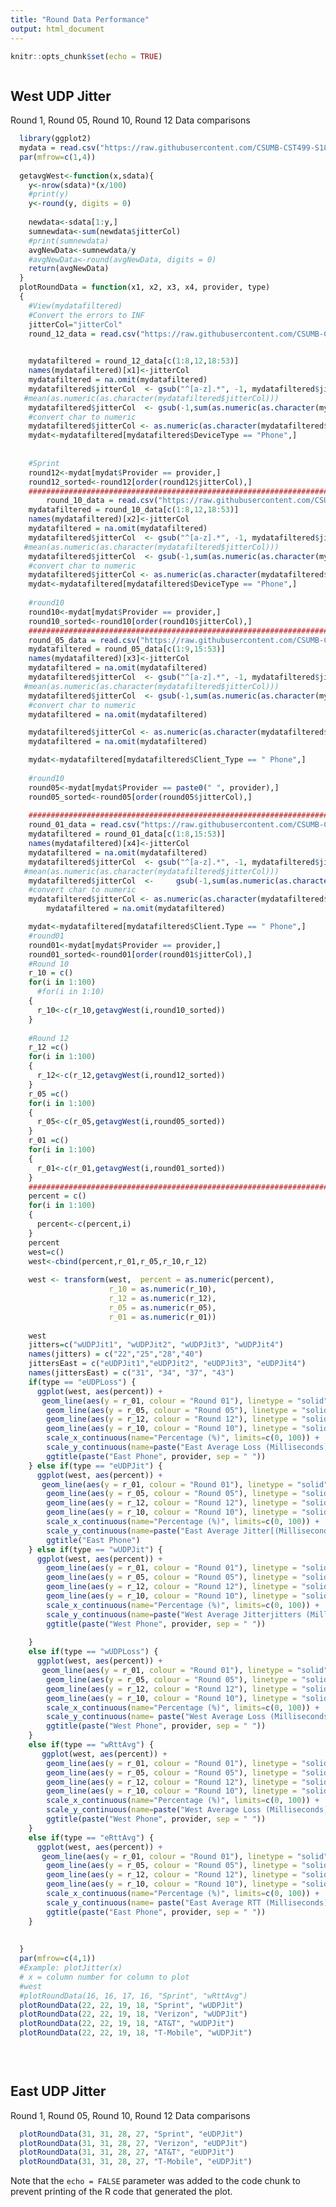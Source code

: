 ```yaml
---
title: "Round Data Performance"
output: html_document
---
```


```r
knitr::opts_chunk$set(echo = TRUE)
```


```r

```

## West UDP Jitter

Round 1, Round 05, Round 10, Round 12 Data comparisons

```r
  library(ggplot2)
  mydata = read.csv("https://raw.githubusercontent.com/CSUMB-CST499-S18/udp-mobile-analysis/master/Cumulative_Round10_Results_Final.csv")
  par(mfrow=c(1,4))
  
  getavgWest<-function(x,sdata){
    y<-nrow(sdata)*(x/100)
    #print(y)
    y<-round(y, digits = 0)
    
    newdata<-sdata[1:y,]
    sumnewdata<-sum(newdata$jitterCol)
    #print(sumnewdata)
    avgNewData<-sumnewdata/y
    #avgNewData<-round(avgNewData, digits = 0)
    return(avgNewData)
  }
  plotRoundData = function(x1, x2, x3, x4, provider, type)
  {
    #View(mydatafiltered)
    #Convert the errors to INF
    jitterCol="jitterCol"
    round_12_data = read.csv("https://raw.githubusercontent.com/CSUMB-CST499-S18/udp-mobile-analysis/tcpAndUdpComparison/Round12/Cumulative_Round12_Results_Final.csv", na.strings = c("NA", "N/A"))

    
    mydatafiltered = round_12_data[c(1:8,12,18:53)]
    names(mydatafiltered)[x1]<-jitterCol
    mydatafiltered = na.omit(mydatafiltered)
    mydatafiltered$jitterCol  <- gsub("^[a-z].*", -1, mydatafiltered$jitterCol)
   #mean(as.numeric(as.character(mydatafiltered$jitterCol)))
    mydatafiltered$jitterCol  <- gsub(-1,sum(as.numeric(as.character(mydatafiltered$jitterCol[mydatafiltered$jitterCol > 0])))/ length(as.numeric(as.character(mydatafiltered$jitterCol[mydatafiltered$jitterCol > 0]))), mydatafiltered$jitterCol)
    #convert char to numeric 
    mydatafiltered$jitterCol <- as.numeric(as.character(mydatafiltered$jitterCol))
    mydat<-mydatafiltered[mydatafiltered$DeviceType == "Phone",]
  
    
    #Sprint
    round12<-mydat[mydat$Provider == provider,]
    round12_sorted<-round12[order(round12$jitterCol),]
    #################################################################################################
        round_10_data = read.csv("https://raw.githubusercontent.com/CSUMB-CST499-S18/udp-mobile-analysis/tcpAndUdpComparison/Cumulative_Round10_Results_Final.csv", na.strings = c("NA", "N/A"))
    mydatafiltered = round_10_data[c(1:8,12,18:53)]
    names(mydatafiltered)[x2]<-jitterCol
    mydatafiltered = na.omit(mydatafiltered)
    mydatafiltered$jitterCol  <- gsub("^[a-z].*", -1, mydatafiltered$jitterCol)
   #mean(as.numeric(as.character(mydatafiltered$jitterCol)))
    mydatafiltered$jitterCol  <- gsub(-1,sum(as.numeric(as.character(mydatafiltered$jitterCol[mydatafiltered$jitterCol > 0])))/ length(as.numeric(as.character(mydatafiltered$jitterCol[mydatafiltered$jitterCol > 0]))), mydatafiltered$jitterCol)
    #convert char to numeric 
    mydatafiltered$jitterCol <- as.numeric(as.character(mydatafiltered$jitterCol))
    mydat<-mydatafiltered[mydatafiltered$DeviceType == "Phone",]
    
    #round10
    round10<-mydat[mydat$Provider == provider,]
    round10_sorted<-round10[order(round10$jitterCol),]
    ##############################################################################################
    round_05_data = read.csv("https://raw.githubusercontent.com/CSUMB-CST499-S18/udp-mobile-analysis/jitter/Cumulative_Round05_Results_Final.csv", na.strings = c("NA", "N/A"))
    mydatafiltered = round_05_data[c(1:9,15:53)]
    names(mydatafiltered)[x3]<-jitterCol
    mydatafiltered = na.omit(mydatafiltered)
    mydatafiltered$jitterCol  <- gsub("^[a-z].*", -1, mydatafiltered$jitterCol)
   #mean(as.numeric(as.character(mydatafiltered$jitterCol)))
    mydatafiltered$jitterCol  <- gsub(-1,sum(as.numeric(as.character(mydatafiltered$jitterCol[mydatafiltered$jitterCol > 0])))/ length(as.numeric(as.character(mydatafiltered$jitterCol[mydatafiltered$jitterCol > 0]))), mydatafiltered$jitterCol)
    #convert char to numeric 
    mydatafiltered = na.omit(mydatafiltered)

    mydatafiltered$jitterCol <- as.numeric(as.character(mydatafiltered$jitterCol))
    mydatafiltered = na.omit(mydatafiltered)

    mydat<-mydatafiltered[mydatafiltered$Client_Type == " Phone",]
    
    #round10
    round05<-mydat[mydat$Provider == paste0(" ", provider),]
    round05_sorted<-round05[order(round05$jitterCol),]
    
    ##############################################################################################
    round_01_data = read.csv("https://raw.githubusercontent.com/CSUMB-CST499-S18/udp-mobile-analysis/jitter/Cumulative_Round01_Results_Final.csv", na.strings = c("NA", "N/A"))
    mydatafiltered = round_01_data[c(1:8,15:53)]
    names(mydatafiltered)[x4]<-jitterCol
    mydatafiltered = na.omit(mydatafiltered)
    mydatafiltered$jitterCol  <- gsub("^[a-z].*", -1, mydatafiltered$jitterCol)
   #mean(as.numeric(as.character(mydatafiltered$jitterCol)))
    mydatafiltered$jitterCol  <-     gsub(-1,sum(as.numeric(as.character(mydatafiltered$jitterCol[mydatafiltered$jitterCol > 0])))/ length(as.numeric(as.character(mydatafiltered$jitterCol[mydatafiltered$jitterCol > 0]))), mydatafiltered$jitterCol)
    #convert char to numeric 
    mydatafiltered$jitterCol <- as.numeric(as.character(mydatafiltered$jitterCol))
        mydatafiltered = na.omit(mydatafiltered)

    mydat<-mydatafiltered[mydatafiltered$Client.Type == " Phone",]
    #round01
    round01<-mydat[mydat$Provider == provider,]
    round01_sorted<-round01[order(round01$jitterCol),]
    #Round 10
    r_10 = c()
    for(i in 1:100)
      #for(i in 1:10)
    {
      r_10<-c(r_10,getavgWest(i,round10_sorted))
    }
    
    #Round 12
    r_12 =c()
    for(i in 1:100)
    {
      r_12<-c(r_12,getavgWest(i,round12_sorted))
    }
    r_05 =c()
    for(i in 1:100)
    {
      r_05<-c(r_05,getavgWest(i,round05_sorted))
    }
    r_01 =c()
    for(i in 1:100)
    {
      r_01<-c(r_01,getavgWest(i,round01_sorted))
    }
    #####################################################################################
    percent = c()
    for(i in 1:100)
    {
      percent<-c(percent,i)
    }
    percent
    west=c()
    west<-cbind(percent,r_01,r_05,r_10,r_12)
    
    west <- transform(west,  percent = as.numeric(percent), 
                      r_10 = as.numeric(r_10), 
                      r_12 = as.numeric(r_12),
                      r_05 = as.numeric(r_05),
                      r_01 = as.numeric(r_01))
    
    west
    jitters=c("wUDPJit1", "wUDPJit2", "wUDPJit3", "wUDPJit4")
    names(jitters) = c("22","25","28","40")
    jittersEast = c("eUDPJit1","eUDPJit2", "eUDPJit3", "eUDPJit4")
    names(jittersEast) = c("31", "34", "37", "43")
    if(type == "eUDPLoss") {
      ggplot(west, aes(percent)) + 
       geom_line(aes(y = r_01, colour = "Round 01"), linetype = "solid", size = 1) +
        geom_line(aes(y = r_05, colour = "Round 05"), linetype = "solid", size = .90) +
        geom_line(aes(y = r_12, colour = "Round 12"), linetype = "solid", size = .80) +
        geom_line(aes(y = r_10, colour = "Round 10"), linetype = "solid", size = .70) +
        scale_x_continuous(name="Percentage (%)", limits=c(0, 100)) +
        scale_y_continuous(name=paste("East Average Loss (Milliseconds)", provider, sep = " ")) +
        ggtitle(paste("East Phone", provider, sep = " "))
    } else if(type == "eUDPJit") {
      ggplot(west, aes(percent)) + 
       geom_line(aes(y = r_01, colour = "Round 01"), linetype = "solid", size = 1) +
        geom_line(aes(y = r_05, colour = "Round 05"), linetype = "solid", size = .90) +
        geom_line(aes(y = r_12, colour = "Round 12"), linetype = "solid", size = .80) +
        geom_line(aes(y = r_10, colour = "Round 10"), linetype = "solid", size = .70) +
        scale_x_continuous(name="Percentage (%)", limits=c(0, 100)) +
        scale_y_continuous(name=paste("East Average Jitter[(Milliseconds)",provider, sep= " ")) +
        ggtitle("East Phone")
    } else if(type == "wUDPJit") {
      ggplot(west, aes(percent)) + 
        geom_line(aes(y = r_01, colour = "Round 01"), linetype = "solid", size = 1) +
        geom_line(aes(y = r_05, colour = "Round 05"), linetype = "solid", size = .90) +
        geom_line(aes(y = r_12, colour = "Round 12"), linetype = "solid", size = .80) +
        geom_line(aes(y = r_10, colour = "Round 10"), linetype = "solid", size = .70) +
        scale_x_continuous(name="Percentage (%)", limits=c(0, 100)) +
        scale_y_continuous(name=paste("West Average Jitterjitters (Milliseconds)", provider ,sep = " ")) +
        ggtitle(paste("West Phone", provider, sep = " "))
      
    }
    else if(type == "wUDPLoss") {
      ggplot(west, aes(percent)) + 
       geom_line(aes(y = r_01, colour = "Round 01"), linetype = "solid", size = 1) +
        geom_line(aes(y = r_05, colour = "Round 05"), linetype = "solid", size = .90) +
        geom_line(aes(y = r_12, colour = "Round 12"), linetype = "solid", size = .80) +
        geom_line(aes(y = r_10, colour = "Round 10"), linetype = "solid", size = .70) +
        scale_x_continuous(name="Percentage (%)", limits=c(0, 100)) +
        scale_y_continuous(name= paste("West Average Loss (Milliseconds)", provider, sep = " ")) +
        ggtitle(paste("West Phone", provider, sep = " "))
    }
    else if(type == "wRttAvg") {
       ggplot(west, aes(percent)) +
        geom_line(aes(y = r_01, colour = "Round 01"), linetype = "solid", size = 1) +
        geom_line(aes(y = r_05, colour = "Round 05"), linetype = "solid", size = .90) +
        geom_line(aes(y = r_12, colour = "Round 12"), linetype = "solid", size = .80) +
        geom_line(aes(y = r_10, colour = "Round 10"), linetype = "solid", size = .70) +
        scale_x_continuous(name="Percentage (%)", limits=c(0, 100)) +
        scale_y_continuous(name=paste("West Average Loss (Milliseconds)", provider, sep = " ")) +
        ggtitle(paste("West Phone", provider, sep = " "))
    }
    else if(type == "eRttAvg") {
      ggplot(west, aes(percent)) + 
       geom_line(aes(y = r_01, colour = "Round 01"), linetype = "solid", size = 1) +
        geom_line(aes(y = r_05, colour = "Round 05"), linetype = "solid", size = .90) +
        geom_line(aes(y = r_12, colour = "Round 12"), linetype = "solid", size = .80) +
        geom_line(aes(y = r_10, colour = "Round 10"), linetype = "solid", size = .70) +
        scale_x_continuous(name="Percentage (%)", limits=c(0, 100)) +
        scale_y_continuous(name= paste("East Average RTT (Milliseconds)", provider, sep = " ")) +
        ggtitle(paste("East Phone", provider, sep = " "))
    }
  
   
  }
  par(mfrow=c(4,1))
  #Example: plotJitter(x)
  # x = column number for column to plot
  #west
  #plotRoundData(16, 16, 17, 16, "Sprint", "wRttAvg")
  plotRoundData(22, 22, 19, 18, "Sprint", "wUDPJit")
  plotRoundData(22, 22, 19, 18, "Verizon", "wUDPJit")
  plotRoundData(22, 22, 19, 18, "AT&T", "wUDPJit")
  plotRoundData(22, 22, 19, 18, "T-Mobile", "wUDPJit")
   

 

```
## East UDP Jitter

Round 1, Round 05, Round 10, Round 12 Data comparisons
```r
  plotRoundData(31, 31, 28, 27, "Sprint", "eUDPJit")
  plotRoundData(31, 31, 28, 27, "Verizon", "eUDPJit")
  plotRoundData(31, 31, 28, 27, "AT&T", "eUDPJit")
  plotRoundData(31, 31, 28, 27, "T-Mobile", "eUDPJit")
```
Note that the `echo = FALSE` parameter was added to the code chunk to prevent printing of the R code that generated the plot.
